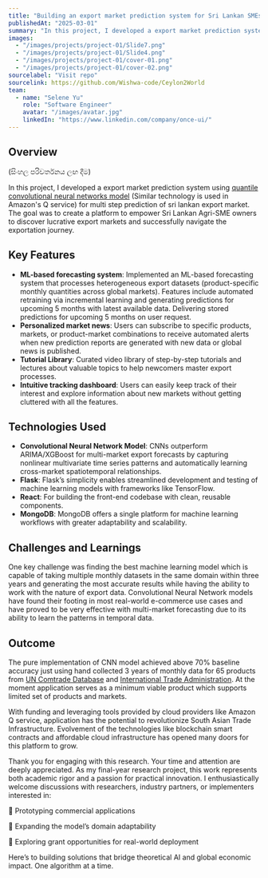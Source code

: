 ```yaml
---
title: "Building an export market prediction system for Sri Lankan SMEs"
publishedAt: "2025-03-01"
summary: "In this project, I developed a export market prediction system using quantile convulutional neural network model(similar technology as amazon Q service) for multi step prediction of sri lankan export products."
images:
  - "/images/projects/project-01/Slide7.png"
  - "/images/projects/project-01/Slide4.png"
  - "/images/projects/project-01/cover-01.png"
  - "/images/projects/project-01/cover-02.png"
sourcelabel: "Visit repo"
sourcelink: https://github.com/Wishwa-code/Ceylon2World
team:
  - name: "Selene Yu"
    role: "Software Engineer"
    avatar: "/images/avatar.jpg"
    linkedIn: "https://www.linkedin.com/company/once-ui/"
---
```


## Overview

(සිංහල පරිවර්තනය ලඟ දීම)

In this project, I developed a export market prediction system using [quantile convolutional neural networks model](https://www.researchgate.net/publication/335318880_QCNN_Quantile_Convolutional_Neural_Network) (Similar technology is used in Amazon's Q service) for multi step prediction of sri lankan export market. The goal was to create a platform to empower Sri Lankan Agri-SME owners to discover lucrative export markets and successfully navigate the exportation journey.

## Key Features

- **ML-based forecasting system**: Implemented an ML-based forecasting system that processes heterogeneous export datasets (product-specific monthly quantities across global markets). Features include automated retraining via incremental learning and generating predictions for upcoming 5 months with latest available data. Delivering stored predictions for upcoming 5 months on user request.
- **Personalized market news**: Users can subscribe to specific products, markets, or product-market combinations to receive automated alerts when new prediction reports are generated with new data or global news is published.
- **Tutorial Library**: Curated video library of step-by-step tutorials and lectures about valuable topics to help newcomers master export processes.
- **Intuitive tracking dashboard**: Users can easily keep track of their interest and explore information about new markets without getting cluttered with all the features.

## Technologies Used

- **Convolutional Neural Network Model**: CNNs outperform ARIMA/XGBoost for multi-market export forecasts by capturing nonlinear multivariate time series patterns and automatically learning cross-market spatiotemporal relationships.
- **Flask**: Flask’s simplicity enables streamlined development and testing of machine learning models with frameworks like TensorFlow.
- **React**: For building the front-end codebase with clean, reusable components.
- **MongoDB**: MongoDB offers a single platform for machine learning workflows with greater adaptability and scalability.

## Challenges and Learnings

One key challenge was finding the best machine learning model which is capable of taking multiple monthly datasets in the same domain within three years and generating the most accurate results while having the ability to work with the nature of export data. Convolutional Neural Network models have found their footing in most real-world e-commerce use cases and have proved to be very effective with multi-market forecasting due to its ability to learn the patterns in temporal data.

## Outcome

The pure implementation of CNN model achieved above 70% baseline accuracy just using hand collected 3 years of monthly data for 65 products from [UN Comtrade Database](https://comtradeplus.un.org/) and [International Trade Administration](https://www.trade.gov/). At the moment application serves as a minimum viable product which supports limited set of products and markets. 

With funding and leveraging tools provided by cloud providers like Amazon Q service, application has the potential to revolutionize South Asian Trade Infrastructure. Evolvement of the technologies like blockchain smart contracts and affordable cloud infrastructure has opened many doors for this platform to grow. 

Thank you for engaging with this research. Your time and attention are deeply appreciated. As my final-year research project, this work represents both academic rigor and a passion for practical innovation. I enthusiastically welcome discussions with researchers, industry partners, or implementers interested in:

🔹 Prototyping commercial applications

🔹 Expanding the model’s domain adaptability

🔹 Exploring grant opportunities for real-world deployment

Here’s to building solutions that bridge theoretical AI and global economic impact. One algorithm at a time.